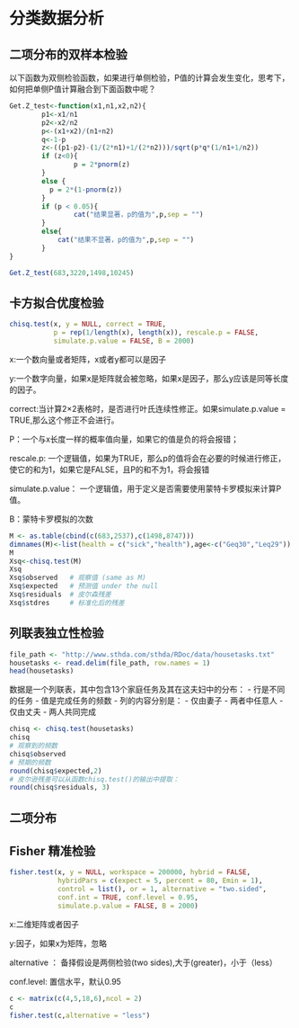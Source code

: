 # 分类数据分析



## 二项分布的双样本检验

以下函数为双侧检验函数，如果进行单侧检验，P值的计算会发生变化，思考下，如何把单侧P值计算融合到下面函数中呢？
```{r}
Get.Z_test<-function(x1,n1,x2,n2){
        p1<-x1/n1
        p2<-x2/n2
        p<-(x1+x2)/(n1+n2)
        q<-1-p
        z<-((p1-p2)-(1/(2*n1)+1/(2*n2)))/sqrt(p*q*(1/n1+1/n2))
        if (z<0){
                p = 2*pnorm(z)
        }
        else {
          p = 2*(1-pnorm(z))      
        }
        if (p < 0.05){
                cat("结果显著，p的值为",p,sep = "")
        }
        else{
            cat("结果不显著，p的值为",p,sep = "")    
        }
}

Get.Z_test(683,3220,1498,10245)
```



## 卡方拟合优度检验

```{r,eval=FALSE}
chisq.test(x, y = NULL, correct = TRUE,
           p = rep(1/length(x), length(x)), rescale.p = FALSE,
           simulate.p.value = FALSE, B = 2000)
```

x:一个数向量或者矩阵，x或者y都可以是因子

y:一个数字向量，如果x是矩阵就会被忽略，如果x是因子，那么y应该是同等长度的因子。

correct:当计算2×2表格时，是否进行叶氏连续性修正。如果simulate.p.value = TRUE,那么这个修正不会进行。

P：一个与x长度一样的概率值向量，如果它的值是负的将会报错；

rescale.p: 一个逻辑值，如果为TRUE，那么p的值将会在必要的时候进行修正，使它的和为1，如果它是FALSE，且P的和不为1，将会报错

simulate.p.value： 一个逻辑值，用于定义是否需要使用蒙特卡罗模拟来计算P值。

B：蒙特卡罗模拟的次数




```{r}
M <- as.table(cbind(c(683,2537),c(1498,8747)))
dimnames(M)<-list(health = c("sick","health"),age<-c("Geq30","Leq29"))
M
Xsq<-chisq.test(M)
Xsq
Xsq$observed   # 观察值 (same as M)
Xsq$expected   # 预测值 under the null
Xsq$residuals  # 皮尔森残差
Xsq$stdres     # 标准化后的残差
```


## 列联表独立性检验
```{r}
file_path <- "http://www.sthda.com/sthda/RDoc/data/housetasks.txt"
housetasks <- read.delim(file_path, row.names = 1)
head(housetasks)
```

数据是一个列联表，其中包含13个家庭任务及其在这夫妇中的分布：
- 行是不同的任务
- 值是完成任务的频数
- 列的内容分别是：
     - 仅由妻子
     - 两者中任意人
     - 仅由丈夫
     - 两人共同完成
```{r}
chisq <- chisq.test(housetasks)
chisq
# 观察到的频数
chisq$observed
# 预期的频数
round(chisq$expected,2)
# 皮尔逊残差可以从函数chisq.test()的输出中提取：
round(chisq$residuals, 3)
```

## 二项分布


## Fisher 精准检验
```{r,,eval=FALSE}
fisher.test(x, y = NULL, workspace = 200000, hybrid = FALSE,
            hybridPars = c(expect = 5, percent = 80, Emin = 1),
            control = list(), or = 1, alternative = "two.sided",
            conf.int = TRUE, conf.level = 0.95,
            simulate.p.value = FALSE, B = 2000)
```
x:二维矩阵或者因子

y:因子，如果x为矩阵，忽略

alternative ： 备择假设是两侧检验(two sides),大于(greater)，小于（less）

conf.level: 置信水平，默认0.95

```{r}
c <- matrix(c(4,5,18,6),ncol = 2)
c
fisher.test(c,alternative = "less")
```

